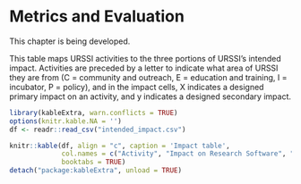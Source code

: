 # Metrics and Evaluation {#Ch-Metrics}

This chapter is being developed.

This table maps URSSI activities to the three portions of URSSI's intended impact. Activities are
preceded by a letter to indicate what area of URSSI they are from
(C = community and outreach,
E = education and training,
I = incubator,
P = policy), 
and in the impact cells, X indicates a designed primary impact on an activity, and y indicates
a designed secondary impact.

```r
library(kableExtra, warn.conflicts = TRUE)
options(knitr.kable.NA = '')
df <- readr::read_csv("intended_impact.csv")

knitr::kable(df, align = "c", caption = 'Impact table',  
             col.names = c("Activity", "Impact on Research Software", "Impact on people and careers", "Impact on research software ecosystem"),
             booktabs = TRUE)
detach("package:kableExtra", unload = TRUE)
```



